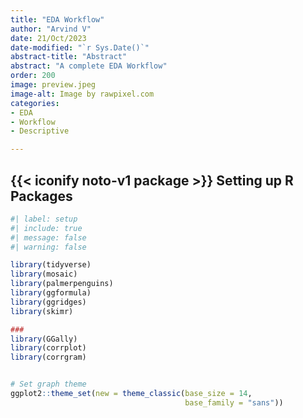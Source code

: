 ```yaml
---
title: "EDA Workflow"
author: "Arvind V"
date: 21/Oct/2023
date-modified: "`r Sys.Date()`"
abstract-title: "Abstract"
abstract: "A complete EDA Workflow"
order: 200
image: preview.jpeg
image-alt: Image by rawpixel.com
categories:
- EDA
- Workflow
- Descriptive

---
```


## {{< iconify noto-v1 package >}} Setting up R Packages

```r
#| label: setup
#| include: true
#| message: false
#| warning: false

library(tidyverse)
library(mosaic)
library(palmerpenguins)
library(ggformula)
library(ggridges)
library(skimr)

###
library(GGally)
library(corrplot)
library(corrgram)


# Set graph theme
ggplot2::theme_set(new = theme_classic(base_size = 14, 
                                       base_family = "sans"))

```

